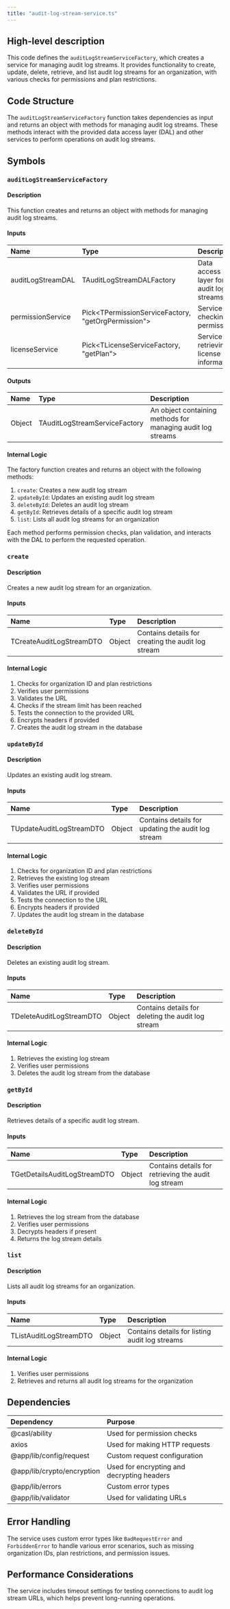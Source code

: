 ```yaml
---
title: "audit-log-stream-service.ts"
---
```


## High-level description
This code defines the `auditLogStreamServiceFactory`, which creates a service for managing audit log streams. It provides functionality to create, update, delete, retrieve, and list audit log streams for an organization, with various checks for permissions and plan restrictions.

## Code Structure
The `auditLogStreamServiceFactory` function takes dependencies as input and returns an object with methods for managing audit log streams. These methods interact with the provided data access layer (DAL) and other services to perform operations on audit log streams.

## Symbols

### `auditLogStreamServiceFactory`
#### Description
This function creates and returns an object with methods for managing audit log streams.

#### Inputs
| Name | Type | Description |
|:-----|:-----|:------------|
| auditLogStreamDAL | TAuditLogStreamDALFactory | Data access layer for audit log streams |
| permissionService | Pick&lt;TPermissionServiceFactory, "getOrgPermission"&gt; | Service for checking permissions |
| licenseService | Pick&lt;TLicenseServiceFactory, "getPlan"&gt; | Service for retrieving license plan information |

#### Outputs
| Name | Type | Description |
|:-----|:-----|:------------|
| Object | TAuditLogStreamServiceFactory | An object containing methods for managing audit log streams |

#### Internal Logic
The factory function creates and returns an object with the following methods:
1. `create`: Creates a new audit log stream
2. `updateById`: Updates an existing audit log stream
3. `deleteById`: Deletes an audit log stream
4. `getById`: Retrieves details of a specific audit log stream
5. `list`: Lists all audit log streams for an organization

Each method performs permission checks, plan validation, and interacts with the DAL to perform the requested operation.

### `create`
#### Description
Creates a new audit log stream for an organization.

#### Inputs
| Name | Type | Description |
|:-----|:-----|:------------|
| TCreateAuditLogStreamDTO | Object | Contains details for creating the audit log stream |

#### Internal Logic
1. Checks for organization ID and plan restrictions
2. Verifies user permissions
3. Validates the URL
4. Checks if the stream limit has been reached
5. Tests the connection to the provided URL
6. Encrypts headers if provided
7. Creates the audit log stream in the database

### `updateById`
#### Description
Updates an existing audit log stream.

#### Inputs
| Name | Type | Description |
|:-----|:-----|:------------|
| TUpdateAuditLogStreamDTO | Object | Contains details for updating the audit log stream |

#### Internal Logic
1. Checks for organization ID and plan restrictions
2. Retrieves the existing log stream
3. Verifies user permissions
4. Validates the URL if provided
5. Tests the connection to the URL
6. Encrypts headers if provided
7. Updates the audit log stream in the database

### `deleteById`
#### Description
Deletes an existing audit log stream.

#### Inputs
| Name | Type | Description |
|:-----|:-----|:------------|
| TDeleteAuditLogStreamDTO | Object | Contains details for deleting the audit log stream |

#### Internal Logic
1. Retrieves the existing log stream
2. Verifies user permissions
3. Deletes the audit log stream from the database

### `getById`
#### Description
Retrieves details of a specific audit log stream.

#### Inputs
| Name | Type | Description |
|:-----|:-----|:------------|
| TGetDetailsAuditLogStreamDTO | Object | Contains details for retrieving the audit log stream |

#### Internal Logic
1. Retrieves the log stream from the database
2. Verifies user permissions
3. Decrypts headers if present
4. Returns the log stream details

### `list`
#### Description
Lists all audit log streams for an organization.

#### Inputs
| Name | Type | Description |
|:-----|:-----|:------------|
| TListAuditLogStreamDTO | Object | Contains details for listing audit log streams |

#### Internal Logic
1. Verifies user permissions
2. Retrieves and returns all audit log streams for the organization

## Dependencies
| Dependency | Purpose |
|:-----------|:--------|
| @casl/ability | Used for permission checks |
| axios | Used for making HTTP requests |
| @app/lib/config/request | Custom request configuration |
| @app/lib/crypto/encryption | Used for encrypting and decrypting headers |
| @app/lib/errors | Custom error types |
| @app/lib/validator | Used for validating URLs |

## Error Handling
The service uses custom error types like `BadRequestError` and `ForbiddenError` to handle various error scenarios, such as missing organization IDs, plan restrictions, and permission issues.

## Performance Considerations
The service includes timeout settings for testing connections to audit log stream URLs, which helps prevent long-running operations.